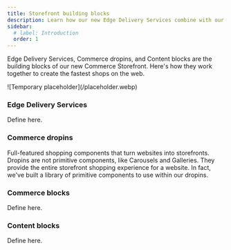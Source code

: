 ```yaml
---
title: Storefront building blocks
description: Learn how our new Edge Delivery Services combine with our Commerce Dropins to create the fastest shops on the web.
sidebar:
  # label: Introduction
  order: 1
---
```



Edge Delivery Services, Commerce dropins, and Content blocks are the building blocks of our new Commerce Storefront. Here's how they work together to create the fastest shops on the web.

<Diagram caption="How Edge Delivery, Commerce dropins, and Content blocks work together.">
  ![Temporary placeholder](/placeholder.webp)
</Diagram>

<Concepts>

### Edge Delivery Services

Define here.

### Commerce dropins

Full-featured shopping components that turn websites into storefronts. Dropins are not primitive components, like Carousels and Galleries. They provide the entire storefront shopping experience for a website. In fact, we've built a library of primitive components to use within our dropins.

### Commerce blocks

Define here.

### Content blocks

Define here.

</Concepts>
